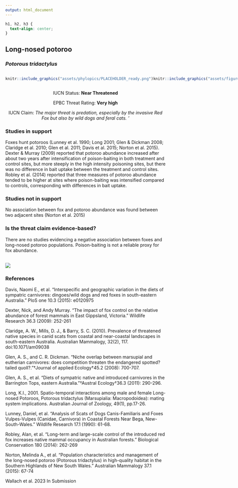 ```yaml
---
output: html_document
---
```

```css
h1, h2, h3 {
  text-align: center;
}
```

## **Long-nosed potoroo**
### *Potorous tridactylus*

:::: {style="display: flex;"}

::: {}
  ```r
  knitr::include_graphics("assets/phylopics/PLACEHOLDER_ready.png")
  ```
:::

::: {}

:::

::: {}
  ```r
  knitr::include_graphics("assets/figures/Map_Fox_Potorous tridactylus.png")
  ```
:::

::::
<center>
IUCN Status: **Near Threatened**

EPBC Threat Rating: **Very high**

IUCN Claim: *The major threat is predation, especially by the invasive Red Fox but also by wild dogs and feral cats. '*

</center>

### Studies in support

Foxes hunt potoroos (Lunney et al. 1990; Long 2001; Glen & Dickman 2008; Claridge et al. 2010; Glen et al. 2011; Davis et al. 2015; Norton et al. 2015). Dexter & Murray (2009) reported that potoroo abundance increased after about two years after intensification of poison-baiting in both treatment and control sites, but more steeply in the high intensity poisoning sites, but there was no difference in bait uptake between the treatment and control sites. Robley et al. (2014) reported that three measures of potoroo abundance tended to be higher at sites where poison-baiting was intensified compared to controls, corresponding with differences in bait uptake.

### Studies not in support

No association between fox and potoroo abundance was found between two adjacent sites (Norton et al. 2015)

### Is the threat claim evidence-based?

There are no studies evidencing a negative association between foxes and long-nosed potoroo populations. Poison-baiting is not a reliable proxy for fox abundance.
<br>
<br>

![](assets/figures/Main_Evidence_Fox_Potorous tridactylus.png)

### References

Davis, Naomi E., et al. "Interspecific and geographic variation in the diets of sympatric carnivores: dingoes/wild dogs and red foxes in south-eastern Australia." PloS one 10.3 (2015): e0120975

Dexter, Nick, and Andy Murray. "The impact of fox control on the relative abundance of forest mammals in East Gippsland, Victoria." Wildlife Research 36.3 (2009): 252-261

Claridge, A. W., Mills, D. J., & Barry, S. C. (2010). Prevalence of threatened native species in canid scats from coastal and near-coastal landscapes in south-eastern Australia. Australian Mammalogy, 32(2), 117. doi:10.1071/am09038 

Glen, A. S., and C. R. Dickman. "Niche overlap between marsupial and eutherian carnivores: does competition threaten the endangered spotted?tailed quoll?."†Journal of applied Ecology†45.2 (2008): 700-707.

Glen, A. S., et al. "Diets of sympatric native and introduced carnivores in the Barrington Tops, eastern Australia."†Austral Ecology†36.3 (2011): 290-296.

Long, K.I., 2001. Spatio-temporal interactions among male and female Long-nosed Potoroos, Potorous tridactylus (Marsupialia: Macropodoidea): mating system implications. Australian Journal of Zoology, 49(1), pp.17-26.

Lunney, Daniel, et al. "Analysis of Scats of Dogs Canis-Familiaris and Foxes Vulpes-Vulpes (Canidae, Carnivora) in Coastal Forests Near Bega, New-South-Wales." Wildlife Research 17.1 (1990): 61-68.

Robley, Alan, et al. "Long-term and large-scale control of the introduced red fox increases native mammal occupancy in Australian forests." Biological Conservation 180 (2014): 262-269

Norton, Melinda A., et al. "Population characteristics and management of the long-nosed potoroo (Potorous tridactylus) in high-quality habitat in the Southern Highlands of New South Wales." Australian Mammalogy 37.1 (2015): 67-74

Wallach et al. 2023 In Submission

